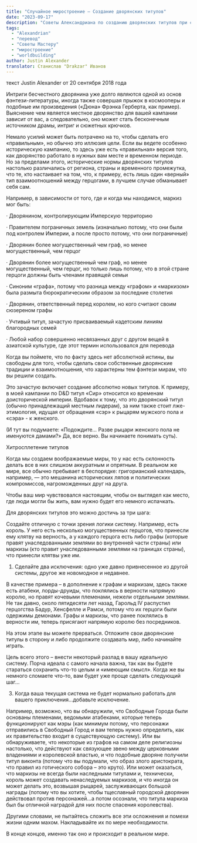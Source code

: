 ```yaml
---
title: "Случайное миростроение – Создание дворянских титулов"
date: "2023-09-17"
description: "Советы Александриана по созданию дворянских титулов при создании сеттинга "
tags: 
  - "Alexandrian"
  - "перевод"
  - "Советы Мастеру"
  - "миростроение"
  - "worldbuilding"
author: Justin Alexander
translator: Станислав "Drakzar" Иванов
---
```

текст Justin Alexander от 20 сентября 2018 года

Интриги бесчестного дворянина уже долго являются одной из основ фэнтези-литературы, иногда также совершая прыжок в космооперы и подобные им произведения («Дюна» Фрэнка Герберта, как пример). Выяснение чем является местное дворянство для вашей кампании зависит от вас, а следовательно, оно может стать бесконечным источником драмы, интриг и сюжетных крючков.

Немало усилий может быть потрачено на то, чтобы сделать его «правильным», но обычно это иллюзия цели. Если вы ведете особенно историческую кампанию, то здесь уже есть «правильная» версия того, как дворянство работало в нужных вам месте и временном периоде. Но за пределами этого, исторические нормы дворянских титулов настолько различались от региона, страны и временного промежутка, что те, кто настаивает на том, что, к примеру, есть лишь один «верный» тип взаимоотношений между герцогами, в лучшем случае обманывает себя сам.

Например, в зависимости от того, где и когда мы находимся, маркиз мог быть:

· Дворянином, контролирующим Имперскую территорию

· Правителем пограничных земель (изначально потому, что они были под контролем Империи, а после просто потому, что они пограничные)

· Дворянин более могущественный чем граф, но менее могущественный, чем герцог

· Дворянин более могущественный чем граф, но менее могущественный, чем герцог, но только лишь потому, что в этой стране герцоги должны быть членами правящей семьи

· Синоним «графа», потому что разница между «графом» и «маркизом» была размыта бюрократическим образом за последние столетия

· Дворянин, ответственный перед королем, но кого считают своим сюзереном графы

· Учтивый титул, зачастую присваиваемый кадетским линиям благородных семей

· Любой набор совершенно несвязанных друг с другом вещей в азиатской культуре, где этот термин использовался для перевода

Когда вы поймете, что по факту здесь нет абсолютной истины, вы свободны для того, чтобы сделать свои собственные дворянские традиции и взаимоотношения, что характерны тем фэнтези мирам, что вы решили создать.

Это зачастую включает создание абсолютно новых титулов. К примеру, в моей кампании по D&D титул «Сир» относится ко временам доисторической империи. Вдобавок к тому, что это дворянский титул (обычно принадлежащий местным лидерам), за ним также стоит лже-этимология, идущая от обращения «сэр» к рыцарям мужского пола и «сэра» - к женского.

(И тут вы подумаете: «Подождите… Разве рыцари женского пола не именуются дамами?» Да, все верно. Вы начинаете понимать суть).

Хитросплетение титулов

Когда мы создаем воображаемые миры, то у нас есть склонность делать все в них слишком аккуратным и опрятным. В реальном же мире, все обычно пребывает в беспорядке: григорианский календарь, например, — это мешанина исторических ляпов и политических компромиссов, нагроможденных друг на друга.

Чтобы ваш мир чувствовался настоящим, чтобы он выглядел как место, где люди могли бы жить, вам нужно будет его немного испачкать.

Для дворянских титулов это можно достичь за три шага:

Создайте отличную с точки зрения логики систему.
Например, есть король. У него есть несколько могущественных герцогов, что принесли ему клятву на верность, а у каждого герцога есть либо графы (которые правят унаследованными землями во внутренней части страны) или маркизы (кто правит унаследованными землями на границах страны), что принесли клятвы уже им.

1. Сделайте два исключения: одно уже давно привнесенное из другой системы, другое же новомодное и недавнее.

В качестве примера – в дополнение к графам и маркизам, здесь также есть атабеки, лорды-друиды, что поклялись в верности напрямую королю, но правят кочевыми племенами, нежели отдельными землями. Не так давно, около пятидесяти лет назад, Гарольд IV распустил герцогства Бадур, Хенсфелле и Рамси, потому что их герцоги были одержимы демонами. Графы и маркизы, что ранее поклялись в верности им, теперь присягают напрямую королю без посредников.

На этом этапе вы можете прерваться. Отложите свои дворянские титулы в сторону и либо продолжите создавать мир, либо начинайте играть.

Цель всего этого – внести некоторый разлад в вашу идеальную систему. Порча идеала с самого начала важна, так как вы будете стараться сохранить что-то целым и «имеющим смысл». Когда же вы немного сломаете что-то, вам будет уже проще сделать следующий шаг…

3. Когда ваша текущая система не будет нормально работать для вашего приключения…добавьте исключение.

Например, возможно, что вы обнаружили, что Свободные Города были основаны племенами, ведомыми атабеками, которые теперь функционируют как мэры (как минимум потому, что персонажи отправились в Свободный Город и вам теперь нужно определить, как их правительство входит в существующую систему). Или вы обнаруживаете, что некоторые из графов на самом деле религиозны настолько, что действуют как связующее звено между церковными владениями и королевской властью, и что подобные дворяне получили титул виконта (потому что вы подумали, что образ злого аристократа, что правил из готического собора – это круто). Или может оказаться, что маркизы не всегда были наследными титулами и, технически, король может создавать ненаследуемых маркизов, и что иногда он может делать это, возвышая рыцарей, заслуживающих большой награды (потому что вы хотите, чтобы тщеславный городской дворянин действовал против персонажей…а потом осознали, что титула маркиза был бы отличной наградой для них после спасения королевства).

Другими словами, не пытайтесь сложить все эти осложнения и помехи жизни одним махом. Накладывайте их по мере необходимости.

В конце концов, именно так оно и происходит в реальном мире.